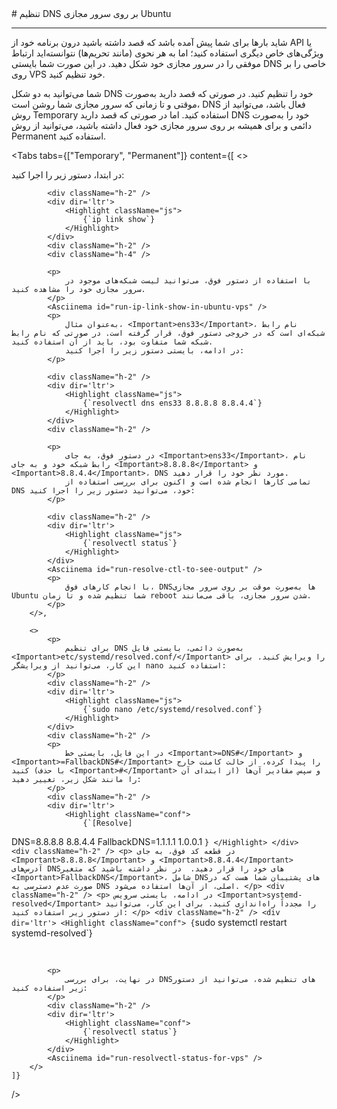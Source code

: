 
<Layout>
<Head>
<title>مستندات تنظیم DNS بر روی سرور مجازی Ubuntu - لیارا</title>
<meta property="og:title" content="مستندات خدمات رایانش ابری لیارا" />
<meta property="og:description" content="مستندات مربوط به نحوه تنظیم DNS بر روی سرور مجازی Ubuntu در سرور مجازی Ubuntu در لیارا"  />
<meta property="og:image" content="https://files.liara.ir/liara/logos/liara-poster.jpg" />
</Head>
# تنظیم DNS بر روی سرور مجازی Ubuntu
<hr className="mb-2" />

شاید بارها برای شما پیش آمده باشد که قصد داشته باشید درون برنامه خود از API یا ویژگی‌های خاص دیگری استفاده کنید؛ اما به هر نحوی (مانند تحریم‌ها) نتوانسته‌اید ارتباط موفقی را در سرور مجازی خود شکل دهید. در این صورت شما بایستی DNS خاصی را بر روی VPS خود تنظیم کنید.

<div className="h-4" />

شما می‌توانید به دو شکل DNS خود را تنظیم کنید. در صورتی که قصد دارید به‌صورت موقتی و تا زمانی که سرور مجازی شما روشن است، DNS فعال باشد، می‌توانید از روش Temporary استفاده کنید. اما در صورتی که قصد دارید DNS خود را به‌صورت دائمی و برای همیشه بر روی سرور مجازی خود فعال داشته باشید، می‌توانید از روش Permanent استفاده کنید.


<Tabs 
    tabs={["Temporary", "Permanent"]} 
    content={[
        <>
            <p>
                در ابتدا، دستور زیر را اجرا کنید:
            </p>

            <div className="h-2" />
            <div dir='ltr'>
                <Highlight className="js">
                    {`ip link show`}
                </Highlight>
            </div>
            <div className="h-2" />
            <div className="h-4" />

            <p>
                با استفاده از دستور فوق، می‌توانید لیست شبکه‌های موجود در سرور مجازی خود را مشاهده کنید.
            </p>
            <Asciinema id="run-ip-link-show-in-ubuntu-vps" />
            <p>
                به‌عنوان مثال، <Important>ens33</Important>، نام رابط شبکه‌ای است که در خروجی دستور فوق، قرار گرفته است. در صورتی که نام رابط شبکه شما متفاوت بود، باید از آن استفاده کنید.
                در ادامه، بایستی دستور زیر را اجرا کنید:
            </p>

            <div className="h-2" />
            <div dir='ltr'>
                <Highlight className="js">
                    {`resolvectl dns ens33 8.8.8.8 8.8.4.4`}
                </Highlight>
            </div>
            <div className="h-2" />

            <p>
                در دستور فوق، به جای <Important>ens33</Important>، نام رابط شبکه خود و به جای <Important>8.8.8.8</Important> و <Important>8.8.4.4</Important>، DNS مورد نظر خود را قرار دهید. 
                تمامی کارها انجام شده است و اکنون برای بررسی استفاده از DNS خود، می‌توانید دستور زیر را اجرا کنید:
            </p>

            <div className="h-2" />
            <div dir='ltr'>
                <Highlight className="js">
                    {`resolvectl status`}
                </Highlight>
            </div>
            <Asciinema id="run-resolve-ctl-to-see-output" /> 
            <p>
                با انجام کارهای فوق، DNSها به‌صورت موقت بر روی سرور مجازی Ubuntu شما تنظیم شده و تا زمان reboot شدن سرور مجازی، باقی می‌مانند.
            </p>
        </>,

        <>
            <p>
                برای تنظیم DNS به‌صورت دائمی، بایستی فایل <Important>etc/systemd/resolved.conf/</Important> را ویرایش کنید. برای این کار، می‌توانید از ویرایشگر nano استفاده کنید:
            </p>
            <div className="h-2" />
            <div dir='ltr'>
                <Highlight className="js">
                    {`sudo nano /etc/systemd/resolved.conf`}
                </Highlight>
            </div>            
            <div className="h-2" />
            <p>
                در این فایل، بایستی خط <Important>=DNS#</Important> و <Important>=FallbackDNS#</Important> را پیدا کرده، از حالت کامنت خارج کنید (با حذف <Important>#</Important> از ابتدای آن) و سپس مقادیر آن‌ها را مانند شکل زیر، تغییر دهید:
            </p>
            <div className="h-2" />
            <div dir='ltr'>
                <Highlight className="conf">
                    {`[Resolve]
DNS=8.8.8.8 8.8.4.4
FallbackDNS=1.1.1.1 1.0.0.1
`}
                </Highlight>
            </div>            
            <div className="h-2" />
            <p>
                در قطعه کد فوق، به جای <Important>8.8.8.8</Important> و <Important>8.8.4.4</Important> آدرس‌های DNSهای خود را قرار دهید. 
                در نظر داشته باشید که متغیر <Important>FallbackDNS</Important>، شامل DNSهای پشتیبان شما هست که در صورت عدم دسترسی به DNS اصلی، از آن‌ها استفاده می‌شود.
            </p>
            <div className="h-2" />
            <p>
                در ادامه، بایستی سرویس <Important>systemd-resolved</Important> را مجدداً راه‌اندازی کنید. برای این کار، می‌توانید از دستور زیر استفاده کنید:
            </p>
            <div className="h-2" />
            <div dir='ltr'>
                <Highlight className="conf">
                    {`sudo systemctl restart systemd-resolved`}
                </Highlight>
            </div>            
            <div className="h-2" />

            <p>
                در نهایت، برای بررسی DNSهای تنظیم شده، می‌توانید از دستور زیر استفاده کنید:
            </p>
            <div className="h-2" />
            <div dir='ltr'>
                <Highlight className="conf">
                    {`resolvectl status`}
                </Highlight>
            </div>            
            <Asciinema id="run-resolvectl-status-for-vps" />
        </>
    ]}
/>


</Layout>